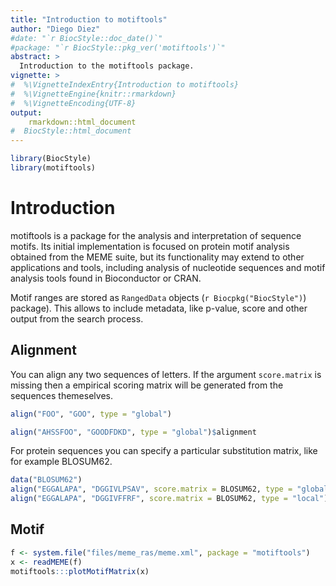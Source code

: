 ```yaml
---
title: "Introduction to motiftools"
author: "Diego Diez"
#date: "`r BiocStyle::doc_date()`"
#package: "`r BiocStyle::pkg_ver('motiftools')`"
abstract: >
  Introduction to the motiftools package.
vignette: >
#  %\VignetteIndexEntry{Introduction to motiftools}
#  %\VignetteEngine{knitr::rmarkdown}
#  %\VignetteEncoding{UTF-8}
output: 
    rmarkdown::html_document
#  BiocStyle::html_document
---
```


```r
library(BiocStyle)
library(motiftools)
```

# Introduction

motiftools is a package for the analysis and interpretation of sequence motifs. Its initial implementation is focused on protein motif analysis obtained from the MEME suite, but its functionality may extend to other applications and tools, including analysis of nucleotide sequences and motif analysis tools found in Bioconductor or CRAN.

Motif ranges are stored as `RangedData` objects (`r Biocpkg("BiocStyle")`) package). This allows to include metadata, like p-value, score and other output from the search process.


## Alignment

You can align any two sequences of letters. If the argument `score.matrix` is missing then a empirical scoring matrix will be generated from the sequences themeselves.

```r
align("FOO", "GOO", type = "global")

align("AHSSFOO", "GOODFDKD", type = "global")$alignment
```

For protein sequences you can specify a particular substitution matrix, like for example BLOSUM62.

```r
data("BLOSUM62")
align("EGGALAPA", "DGGIVLPSAV", score.matrix = BLOSUM62, type = "global")$alignment
align("EGGALAPA", "DGGIVFFRF", score.matrix = BLOSUM62, type = "local")$alignment
```

## Motif

```r
f <- system.file("files/meme_ras/meme.xml", package = "motiftools")
x <- readMEME(f)
motiftools:::plotMotifMatrix(x)
```


